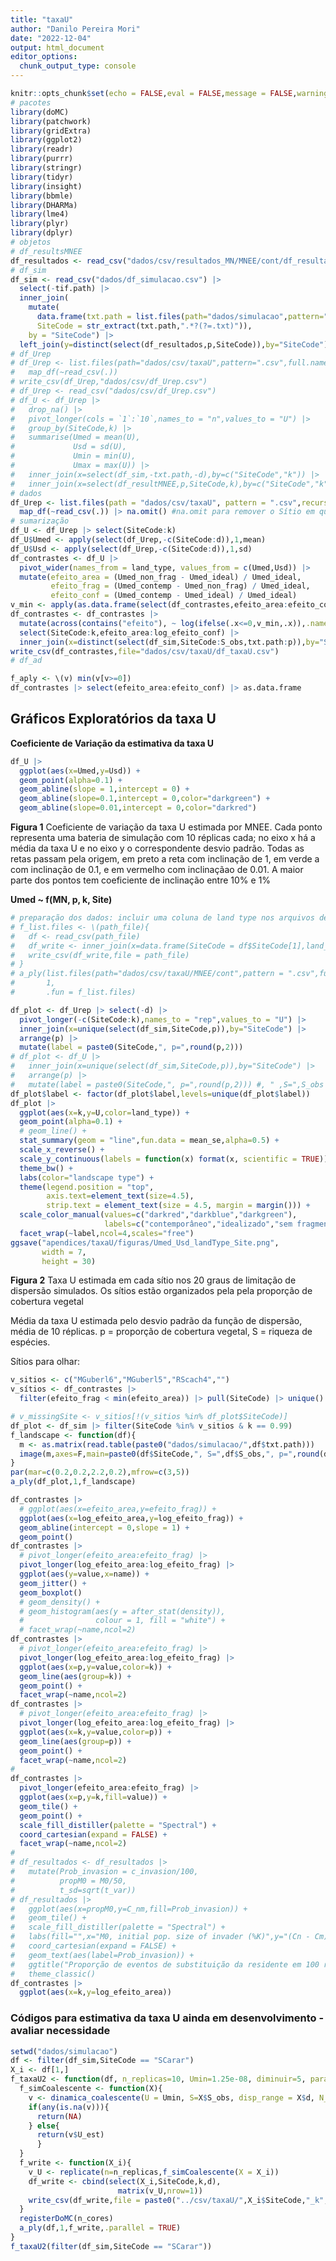 ```yaml
---
title: "taxaU"
author: "Danilo Pereira Mori"
date: "2022-12-04"
output: html_document
editor_options: 
  chunk_output_type: console
---
```


```r
knitr::opts_chunk$set(echo = FALSE,eval = FALSE,message = FALSE,warning = FALSE)
# pacotes
library(doMC)
library(patchwork)
library(gridExtra)
library(ggplot2)
library(readr)
library(purrr)
library(stringr)
library(tidyr)
library(insight)
library(bbmle)
library(DHARMa)
library(lme4)
library(plyr)
library(dplyr)
# objetos
# df_resultsMNEE
df_resultados <- read_csv("dados/csv/resultados_MN/MNEE/cont/df_resultados.csv")
# df_sim
df_sim <- read_csv("dados/df_simulacao.csv") |> 
  select(-tif.path) |> 
  inner_join(
    mutate(
      data.frame(txt.path = list.files(path="dados/simulacao",pattern=".txt")),
      SiteCode = str_extract(txt.path,".*?(?=.txt)")),
    by = "SiteCode") |>  
  left_join(y=distinct(select(df_resultados,p,SiteCode)),by="SiteCode")
# df_Urep
# df_Urep <- list.files(path="dados/csv/taxaU",pattern=".csv",full.names = T) |> 
#   map_df(~read_csv(.))
# write_csv(df_Urep,"dados/csv/df_Urep.csv")
# df_Urep <- read_csv("dados/csv/df_Urep.csv")
# df_U <- df_Urep |>
#   drop_na() |>
#   pivot_longer(cols = `1`:`10`,names_to = "n",values_to = "U") |>
#   group_by(SiteCode,k) |>
#   summarise(Umed = mean(U),
#             Usd = sd(U),
#             Umin = min(U),
#             Umax = max(U)) |>
#   inner_join(x=select(df_sim,-txt.path,-d),by=c("SiteCode","k")) |>
#   inner_join(x=select(df_resultMNEE,p,SiteCode,k),by=c("SiteCode","k"))
# dados
df_Urep <- list.files(path = "dados/csv/taxaU", pattern = ".csv",recursive = T,full.names = T) |> 
  map_df(~read_csv(.)) |> na.omit() #na.omit para remover o Sítio em que não foi possível rodar pela relação N / p
# sumarização
df_U <- df_Urep |> select(SiteCode:k)
df_U$Umed <- apply(select(df_Urep,-c(SiteCode:d)),1,mean)
df_U$Usd <- apply(select(df_Urep,-c(SiteCode:d)),1,sd)
df_contrastes <- df_U |>  
  pivot_wider(names_from = land_type, values_from = c(Umed,Usd)) |> 
  mutate(efeito_area = (Umed_non_frag - Umed_ideal) / Umed_ideal,
         efeito_frag = (Umed_contemp - Umed_non_frag) / Umed_ideal,
         efeito_conf = (Umed_contemp - Umed_ideal) / Umed_ideal)
v_min <- apply(as.data.frame(select(df_contrastes,efeito_area:efeito_conf)),2,\(v) min(v[v>=0])) |> min()
df_contrastes <- df_contrastes |> 
  mutate(across(contains("efeito"), ~ log(ifelse(.x<=0,v_min,.x)),.names = "log_{.col}")) |>
  select(SiteCode:k,efeito_area:log_efeito_conf) |> 
  inner_join(x=distinct(select(df_sim,SiteCode:S_obs,txt.path:p)),by="SiteCode")
write_csv(df_contrastes,file="dados/csv/taxaU/df_taxaU.csv")
# df_ad
```

```r
f_aply <- \(v) min(v[v>=0]) 
df_contrastes |> select(efeito_area:efeito_conf) |> as.data.frame

```

## Gráficos Exploratórios da taxa U

__Coeficiente de Variação da estimativa da taxa U__

```r
df_U |> 
  ggplot(aes(x=Umed,y=Usd)) + 
  geom_point(alpha=0.1) + 
  geom_abline(slope = 1,intercept = 0) + 
  geom_abline(slope=0.1,intercept = 0,color="darkgreen") +
  geom_abline(slope=0.01,intercept = 0,color="darkred")
```

__Figura 1__ Coeficiente de variação da taxa U estimada por MNEE. Cada ponto representa uma bateria de simulação com 10 réplicas cada; no eixo x há a média da taxa U e no eixo y o correspondente desvio padrão. Todas as retas passam pela origem, em preto a reta com inclinação de 1, em verde a com inclinação de 0.1, e em vermelho com inclinaçãao de 0.01. A maior parte dos pontos tem coeficiente de inclinação entre 10% e 1%

__Umed ~ f(MN, p, k, Site)__


```r
# preparação dos dados: incluir uma coluna de land type nos arquivos de 
# f_list.files <- \(path_file){
#   df <- read_csv(path_file) 
#   df_write <- inner_join(x=data.frame(SiteCode = df$SiteCode[1],land_type="contemp"),y=df,by="SiteCode")
#   write_csv(df_write,file = path_file)
# }
# a_ply(list.files(path="dados/csv/taxaU/MNEE/cont",pattern = ".csv",full.names = T),
#       1,
#       .fun = f_list.files)
```

```r
df_plot <- df_Urep |> select(-d) |> 
  pivot_longer(-c(SiteCode:k),names_to = "rep",values_to = "U") |>
  inner_join(x=unique(select(df_sim,SiteCode,p)),by="SiteCode") |> 
  arrange(p) |> 
  mutate(label = paste0(SiteCode,", p=",round(p,2)))
# df_plot <- df_U |>
#   inner_join(x=unique(select(df_sim,SiteCode,p)),by="SiteCode") |> 
#   arrange(p) |> 
#   mutate(label = paste0(SiteCode,", p=",round(p,2))) #, " ,S=",S_obs
df_plot$label <- factor(df_plot$label,levels=unique(df_plot$label))
df_plot |> 
  ggplot(aes(x=k,y=U,color=land_type)) +
  geom_point(alpha=0.1) +
  # geom_line() +
  stat_summary(geom = "line",fun.data = mean_se,alpha=0.5) +
  scale_x_reverse() +
  scale_y_continuous(labels = function(x) format(x, scientific = TRUE)) +
  theme_bw() +
  labs(color="landscape type") +
  theme(legend.position = "top",
        axis.text=element_text(size=4.5),
        strip.text = element_text(size = 4.5, margin = margin())) +
  scale_color_manual(values=c("darkred","darkblue","darkgreen"),
                     labels=c("contemporâneo","idealizado","sem fragmentação")) +
  facet_wrap(~label,ncol=4,scales="free")
ggsave("apendices/taxaU/figuras/Umed_Usd_landType_Site.png",
       width = 7,
       height = 30)
```


__Figura 2__ Taxa U estimada em cada sítio nos 20 graus de limitação de dispersão simulados. Os sítios estão organizados pela pela proporção de cobertura vegetal 


Média da taxa U estimada pelo desvio padrão da função de dispersão, média de 10 réplicas. p = proporção de cobertura vegetal, S = riqueza de espécies.

Sítios para olhar:

```r
v_sitios <- c("MGuberl6","MGuberl5","RScach4","")
v_sítios <- df_contrastes |> 
  filter(efeito_frag < min(efeito_area)) |> pull(SiteCode) |> unique()

# v_missingSite <- v_sitios[!(v_sitios %in% df_plot$SiteCode)]
df_plot <- df_sim |> filter(SiteCode %in% v_sitios & k == 0.99)
f_landscape <- function(df){
  m <- as.matrix(read.table(paste0("dados/simulacao/",df$txt.path)))
  image(m,axes=F,main=paste0(df$SiteCode,", S=",df$S_obs,", p=",round(df$p,3)),zlim=c(0,2))
}
par(mar=c(0.2,0.2,2.2,0.2),mfrow=c(3,5))
a_ply(df_plot,1,f_landscape)
```

```r
df_contrastes |> 
  # ggplot(aes(x=efeito_area,y=efeito_frag)) +
  ggplot(aes(x=log_efeito_area,y=log_efeito_frag)) +
  geom_abline(intercept = 0,slope = 1) +
  geom_point()
df_contrastes |> 
  # pivot_longer(efeito_area:efeito_frag) |> 
  pivot_longer(log_efeito_area:log_efeito_frag) |> 
  ggplot(aes(y=value,x=name)) +
  geom_jitter() +
  geom_boxplot() 
  # geom_density() +
  # geom_histogram(aes(y = after_stat(density)),
  #                colour = 1, fill = "white") +
  # facet_wrap(~name,ncol=2)
df_contrastes |> 
  # pivot_longer(efeito_area:efeito_frag) |> 
  pivot_longer(log_efeito_area:log_efeito_frag) |> 
  ggplot(aes(x=p,y=value,color=k)) +
  geom_line(aes(group=k)) +
  geom_point() +
  facet_wrap(~name,ncol=2)
df_contrastes |> 
  # pivot_longer(efeito_area:efeito_frag) |> 
  pivot_longer(log_efeito_area:log_efeito_frag) |> 
  ggplot(aes(x=k,y=value,color=p)) +
  geom_line(aes(group=p)) +
  geom_point() +
  facet_wrap(~name,ncol=2)
#
df_contrastes |> 
  pivot_longer(efeito_area:efeito_frag) |> 
  ggplot(aes(x=p,y=k,fill=value)) +
  geom_tile() +
  geom_point() +
  scale_fill_distiller(palette = "Spectral") +
  coord_cartesian(expand = FALSE) +
  facet_wrap(~name,ncol=2)
#
# df_resultados <- df_resultados |> 
#   mutate(Prob_invasion = c_invasion/100,
#          propM0 = M0/50,
#          t_sd=sqrt(t_var))
# df_resultados |> 
#   ggplot(aes(x=propM0,y=C_nm,fill=Prob_invasion)) +
#   geom_tile() +
#   scale_fill_distiller(palette = "Spectral") +
#   labs(fill="",x="M0, initial pop. size of invader (%K)",y="(Cn - Cm) 2 / gamma") +
#   coord_cartesian(expand = FALSE) +
#   geom_text(aes(label=Prob_invasion)) +
#   ggtitle("Proporção de eventos de substituição da residente em 100 réplicas") +
#   theme_classic()
df_contrastes |> 
  ggplot(aes(x=k,y=log_efeito_area))
```



### Códigos para estimativa da taxa U ainda em desenvolvimento - avaliar necessidade

```r
setwd("dados/simulacao")
df <- filter(df_sim,SiteCode == "SCarar")
X_i <- df[1,]
f_taxaU2 <- function(df, n_replicas=10, Umin=1.25e-08, diminuir=5, parallel=TRUE, n_cores=3){
  f_simCoalescente <- function(X){
    v <- dinamica_coalescente(U = Umin, S=X$S_obs, disp_range = X$d, N_simul=1,landscape = X$txt.path, decay = diminuir)
    if(any(is.na(v))){
      return(NA)
    } else{
      return(v$U_est)
      }
  }
  f_write <- function(X_i){
    v_U <- replicate(n=n_replicas,f_simCoalescente(X = X_i))
    df_write <- cbind(select(X_i,SiteCode,k,d),
                        matrix(v_U,nrow=1))
    write_csv(df_write,file = paste0("../csv/taxaU/",X_i$SiteCode,"_k",round(X_i$k,2),".csv"))
  }
  registerDoMC(n_cores)
  a_ply(df,1,f_write,.parallel = TRUE)
}
f_taxaU2(filter(df_sim,SiteCode == "SCarar"))
```


